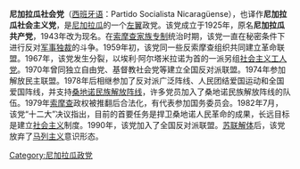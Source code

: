 {{Unreferenced|time=2021-12-11T21:04:46+00:00}}
'''尼加拉瓜社会党'''（[[西班牙语|西班牙语]]：Partido Socialista Nicaragüense），也译作'''尼加拉瓜社会主义党'''，是[[尼加拉瓜|尼加拉瓜]]的一个[[左翼|左翼]]政党。该党成立于1925年，原名'''尼加拉瓜共产党'''，1943年改为现名。在[[安纳斯塔西奥·索摩查·加西亚|索摩查家族]][[专制|专制]]统治时期，该党一直在秘密条件下进行反对[[军事独裁|军事独裁]]的斗争。1959年初，该党同一些反索摩查组织共同建立革命联盟。1967年，该党发生分裂，以埃利·阿尔塔米拉诺为首的一派另组[[尼加拉瓜共产党|社会主义工人党]]。1970年曾同独立自由党、基督教社会党等建立全国反对派联盟。1974年参加解放民主联盟。1978年后相继参加了反对派广泛阵线、人民团结爱国运动和全国爱国阵线，并支持[[桑地诺民族解放阵线|桑地诺民族解放阵线]]，许多党员加入了桑地诺民族解放阵线的队伍。1979年[[安纳斯塔西奥·索摩查·德瓦伊莱|索摩查]]政权被推翻后合法化，有代表参加国务委员会。1982年7月，该党“十二大”决议指出，目前的首要任务是捍卫桑地诺人民革命的成果，长远目标是建立[[社会主义|社会主义]]制度。1990年，该党加入了全国反对派联盟。[[苏联解体|苏联解体]]后，该党放弃了[[马列主义|马列主义]]意识形态。

[[Category:尼加拉瓜政党|Category:尼加拉瓜政党]]